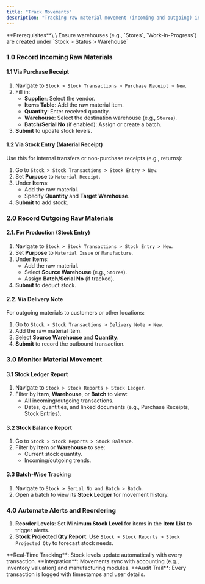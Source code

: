 ```yaml
---
title: "Track Movements"
description: "Tracking raw material movement (incoming and outgoing) in the CGIC App ensures accurate inventory control, cost management, and compliance with production workflows. This documentation guides you through recording and monitoring raw material transactions using built-in stock tools and reports."
---
```


<Info>
  **Prerequisites**\
  \
  Ensure warehouses (e.g., `Stores`, `Work-in-Progress`) are created under `Stock > Status > Warehouse`
</Info>

### **1.0 Record Incoming Raw Materials**

#### **1.1 Via Purchase Receipt**

1. Navigate to `Stock > Stock Transactions > Purchase Receipt > New`.
2. Fill in:
   - **Supplier**: Select the vendor.
   - **Items Table**: Add the raw material item.
   - **Quantity**: Enter received quantity.
   - **Warehouse**: Select the destination warehouse (e.g., `Stores`).
   - **Batch/Serial No** (if enabled): Assign or create a batch.
3. **Submit** to update stock levels.

#### **1.2 Via Stock Entry (Material Receipt)**

Use this for internal transfers or non-purchase receipts (e.g., returns):

1. Go to `Stock > Stock Transactions > Stock Entry > New`.
2. Set **Purpose** to `Material Receipt`.
3. Under **Items**:
   - Add the raw material.
   - Specify **Quantity** and **Target Warehouse**.
4. **Submit** to add stock.

### **2.0 Record Outgoing Raw Materials**

#### **2.1. For Production (Stock Entry)**

1. Navigate to `Stock > Stock Transactions > Stock Entry > New`.
2. Set **Purpose** to `Material Issue` or `Manufacture`.
3. Under **Items**:
   - Add the raw material.
   - Select **Source Warehouse** (e.g., `Stores`).
   - Assign **Batch/Serial No** (if tracked).
4. **Submit** to deduct stock.

#### **2.2. Via Delivery Note**

For outgoing materials to customers or other locations:

1. Go to `Stock > Stock Transactions > Delivery Note > New`.
2. Add the raw material item.
3. Select **Source Warehouse** and **Quantity**.
4. **Submit** to record the outbound transaction.

### **3.0 Monitor Material Movement**

#### **3.1 Stock Ledger Report**

1. Navigate to `Stock > Stock Reports > Stock Ledger`.
2. Filter by **Item**, **Warehouse**, or **Batch** to view:
   - All incoming/outgoing transactions.
   - Dates, quantities, and linked documents (e.g., Purchase Receipts, Stock Entries).

#### **3.2 Stock Balance Report**

1. Go to `Stock > Stock Reports > Stock Balance`.
2. Filter by **Item** or **Warehouse** to see:
   - Current stock quantity.
   - Incoming/outgoing trends.

#### **3.3 Batch-Wise Tracking**

1. Navigate to `Stock > Serial No and Batch > Batch`.
2. Open a batch to view its **Stock Ledger** for movement history.

### **4.0 Automate Alerts and Reordering**

1. **Reorder Levels**: Set **Minimum Stock Level** for items in the **Item List** to trigger alerts.
2. **Stock Projected Qty Report**: Use `Stock > Stock Reports > Stock Projected Qty` to forecast stock needs.

<Accordion title="Tips" defaultOpen>
  <Check>
    **Real-Time Tracking**: Stock levels update automatically with every transaction.
  </Check>
  <Check>
    **Integration**: Movements sync with accounting (e.g., inventory valuation) and manufacturing modules.
  </Check>
  <Check>
    **Audit Trail**: Every transaction is logged with timestamps and user details.
  </Check>
</Accordion>